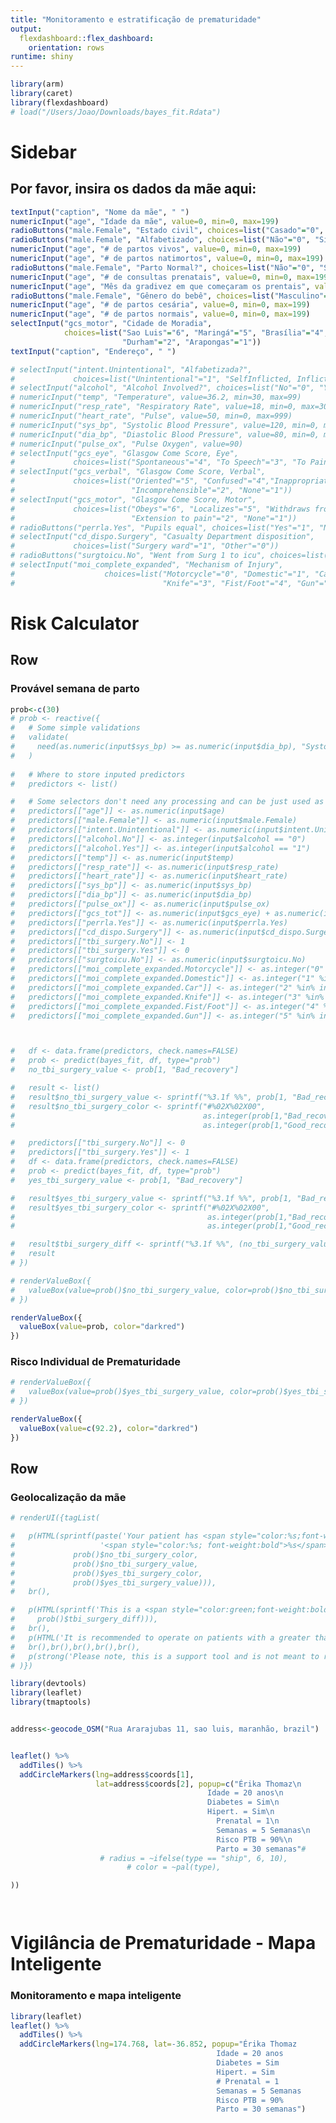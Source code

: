 ---
title: "Monitoramento e estratificação de prematuridade"
output: 
  flexdashboard::flex_dashboard:
    orientation: rows
runtime: shiny
---
  
```{r global, include=FALSE}
library(arm)
library(caret)
library(flexdashboard)
# load("/Users/Joao/Downloads/bayes_fit.Rdata")
```

Sidebar {.sidebar}
=======================================================================
  
## Por favor, insira os dados da mãe aqui:


```{r Inputs}

textInput("caption", "Nome da mãe", " ")
numericInput("age", "Idade da mãe", value=0, min=0, max=199)
radioButtons("male.Female", "Estado civil", choices=list("Casado"="0", "Solteiro"="1"), inline=TRUE)
radioButtons("male.Female", "Alfabetizado", choices=list("Não"="0", "Sim"="1"), inline=TRUE)
numericInput("age", "# de partos vivos", value=0, min=0, max=199)
numericInput("age", "# de partos natimortos", value=0, min=0, max=199)
radioButtons("male.Female", "Parto Normal?", choices=list("Não"="0", "Sim"="1"), inline=TRUE)
numericInput("age", "# de consultas prenatais", value=0, min=0, max=199)
numericInput("age", "Mês da gradivez em que começaram os prentais", value=0, min=0, max=199)
radioButtons("male.Female", "Gênero do bebê", choices=list("Masculino"="0", "Feminino"="1"), inline=TRUE)
numericInput("age", "# de partos cesária", value=0, min=0, max=199)
numericInput("age", "# de partos normais", value=0, min=0, max=199)
selectInput("gcs_motor", "Cidade de Moradia",
            choices=list("Sao Luis"="6", "Maringá"="5", "Brasília"="4", "São Paulo"="3",
                         "Durham"="2", "Arapongas"="1"))
textInput("caption", "Endereço", " ")

# selectInput("intent.Unintentional", "Alfabetizada?",
#             choices=list("Unintentional"="1", "SelfInflicted, Inflicted by other or Unknown"="0"))
# selectInput("alcohol", "Alcohol Involved?", choices=list("No"="0", "Yes"="1", "Unknown"="2"))
# numericInput("temp", "Temperature", value=36.2, min=30, max=99)
# numericInput("resp_rate", "Respiratory Rate", value=18, min=0, max=30)
# numericInput("heart_rate", "Pulse", value=50, min=0, max=999)
# numericInput("sys_bp", "Systolic Blood Pressure", value=120, min=0, max=999)
# numericInput("dia_bp", "Diastolic Blood Pressure", value=80, min=0, max=999)
# numericInput("pulse_ox", "Pulse Oxygen", value=90)
# selectInput("gcs_eye", "Glasgow Come Score, Eye",
#             choices=list("Spontaneous"="4", "To Speech"="3", "To Pain"="2", "None"="1"))
# selectInput("gcs_verbal", "Glasgow Come Score, Verbal",
#             choices=list("Oriented"="5", "Confused"="4","Inappropriate words"="3",
#                          "Incomprehensible"="2", "None"="1"))
# selectInput("gcs_motor", "Glasgow Come Score, Motor",
#             choices=list("Obeys"="6", "Localizes"="5", "Withdraws from pain"="4", "Flexion to pain"="3",
#                          "Extension to pain"="2", "None"="1"))
# radioButtons("perrla.Yes", "Pupils equal", choices=list("Yes"="1", "No"="0"), inline=TRUE)
# selectInput("cd_dispo.Surgery", "Casualty Department disposition",
#             choices=list("Surgery ward"="1", "Other"="0"))
# radioButtons("surgtoicu.No", "Went from Surg 1 to icu", choices=list("Yes"="0", "No"="1"), inline=TRUE)
# selectInput("moi_complete_expanded", "Mechanism of Injury",
#                    choices=list("Motorcycle"="0", "Domestic"="1", "Car"="2",
#                                 "Knife"="3", "Fist/Foot"="4", "Gun"="5"))


```


Risk Calculator
=======================================================================
  
Row
-----------------------------------------------------------------------
  
### Provável semana de parto
```{r Reactive}

prob<-c(30)
# prob <- reactive({
#   # Some simple validations
#   validate(
#     need(as.numeric(input$sys_bp) >= as.numeric(input$dia_bp), "Systolic Blood Pressure most be higher then Diastolic Blood Pressure")
#   )
  
#   # Where to store inputed predictors
#   predictors <- list()

#   # Some selectors don't need any processing and can be just used as is.
#   predictors[["age"]] <- as.numeric(input$age)
#   predictors[["male.Female"]] <- as.numeric(input$male.Female)
#   predictors[["intent.Unintentional"]] <- as.numeric(input$intent.Unintentional)
#   predictors[["alcohol.No"]] <- as.integer(input$alcohol == "0")
#   predictors[["alcohol.Yes"]] <- as.integer(input$alcohol == "1")
#   predictors[["temp"]] <- as.numeric(input$temp)
#   predictors[["resp_rate"]] <- as.numeric(input$resp_rate)
#   predictors[["heart_rate"]] <- as.numeric(input$heart_rate)
#   predictors[["sys_bp"]] <- as.numeric(input$sys_bp)
#   predictors[["dia_bp"]] <- as.numeric(input$dia_bp)
#   predictors[["pulse_ox"]] <- as.numeric(input$pulse_ox)
#   predictors[["gcs_tot"]] <- as.numeric(input$gcs_eye) + as.numeric(input$gcs_verbal) + as.numeric(input$gcs_motor)
#   predictors[["perrla.Yes"]] <- as.numeric(input$perrla.Yes)
#   predictors[["cd_dispo.Surgery"]] <- as.numeric(input$cd_dispo.Surgery)
#   predictors[["tbi_surgery.No"]] <- 1
#   predictors[["tbi_surgery.Yes"]] <- 0
#   predictors[["surgtoicu.No"]] <- as.numeric(input$surgtoicu.No)
#   predictors[["moi_complete_expanded.Motorcycle"]] <- as.integer("0" %in% input$moi_complete_expanded)
#   predictors[["moi_complete_expanded.Domestic"]] <- as.integer("1" %in% input$moi_complete_expanded)
#   predictors[["moi_complete_expanded.Car"]] <- as.integer("2" %in% input$moi_complete_expanded)
#   predictors[["moi_complete_expanded.Knife"]] <- as.integer("3" %in% input$moi_complete_expanded)
#   predictors[["moi_complete_expanded.Fist/Foot"]] <- as.integer("4" %in% input$moi_complete_expanded)
#   predictors[["moi_complete_expanded.Gun"]] <- as.integer("5" %in% input$moi_complete_expanded)



#   df <- data.frame(predictors, check.names=FALSE)
#   prob <- predict(bayes_fit, df, type="prob")
#   no_tbi_surgery_value <- prob[1, "Bad_recovery"]

#   result <- list()
#   result$no_tbi_surgery_value <- sprintf("%3.1f %%", prob[1, "Bad_recovery"] * 100.0)
#   result$no_tbi_surgery_color <- sprintf("#%02X%02X00",
#                                          as.integer(prob[1,"Bad_recovery"]*128),
#                                          as.integer(prob[1,"Good_recovery"]*128))

#   predictors[["tbi_surgery.No"]] <- 0
#   predictors[["tbi_surgery.Yes"]] <- 1
#   df <- data.frame(predictors, check.names=FALSE)
#   prob <- predict(bayes_fit, df, type="prob")
#   yes_tbi_surgery_value <- prob[1, "Bad_recovery"]

#   result$yes_tbi_surgery_value <- sprintf("%3.1f %%", prob[1, "Bad_recovery"] * 100.0)
#   result$yes_tbi_surgery_color <- sprintf("#%02X%02X00",
#                                           as.integer(prob[1,"Bad_recovery"]*128),
#                                           as.integer(prob[1,"Good_recovery"]*128))

#   result$tbi_surgery_diff <- sprintf("%3.1f %%", (no_tbi_surgery_value - yes_tbi_surgery_value) * 100.0)
#   result
# })

# renderValueBox({
#   valueBox(value=prob()$no_tbi_surgery_value, color=prob()$no_tbi_surgery_color)
# })

renderValueBox({
  valueBox(value=prob, color="darkred")
})
```
  


### Risco Individual de Prematuridade
```{r}
# renderValueBox({
#   valueBox(value=prob()$yes_tbi_surgery_value, color=prob()$yes_tbi_surgery_color)
# })

renderValueBox({
  valueBox(value=c(92.2), color="darkred")
})
```
 

Row
-----------------------------------------------------------------------

### Geolocalização da mãe


```{r}
# renderUI({tagList(

#   p(HTML(sprintf(paste('Your patient has <span style="color:%s;font-weight:bold;">%s</span> chance of death without surgery and a',
#                   '<span style="color:%s; font-weight:bold">%s</span> chance of death with surgery.'),
#             prob()$no_tbi_surgery_color,
#             prob()$no_tbi_surgery_value,
#             prob()$yes_tbi_surgery_color,
#             prob()$yes_tbi_surgery_value))),
#   br(),

#   p(HTML(sprintf('This is a <span style="color:green;font-weight:bold;">%s</span> change in survival chance with a surgery.',
#     prob()$tbi_surgery_diff))),
#   br(),
#   p(HTML('It is recommended to operate on patients with a greater than <span style="color:green; font-weight:bold">15%</span> change in survival.')),
#   br(),br(),br(),br(),br(),
#   p(strong('Please note, this is a support tool and is not meant to replace the clinical judgement of a physician'))
# )})

library(devtools)
library(leaflet)
library(tmaptools)


address<-geocode_OSM("Rua Ararajubas 11, sao luis, maranhão, brazil")


leaflet() %>%
  addTiles() %>%
  addCircleMarkers(lng=address$coords[1],
                   lat=address$coords[2], popup=c("Érika Thomaz\n
                                            Idade = 20 anos\n
                                            Diabetes = Sim\n
                                            Hipert. = Sim\n
                                              Prenatal = 1\n
                                              Semanas = 5 Semanas\n
                                              Risco PTB = 90%\n
                                              Parto = 30 semanas"#
                    # radius = ~ifelse(type == "ship", 6, 10),
                          # color = ~pal(type),

))




```

Vigilância de Prematuridade - Mapa Inteligente
=======================================================================

### Monitoramento e mapa inteligente

```{r}
library(leaflet)
leaflet() %>%
  addTiles() %>%
  addCircleMarkers(lng=174.768, lat=-36.852, popup="Érika Thomaz
                                              Idade = 20 anos
                                              Diabetes = Sim
                                              Hipert. = Sim
                                              # Prenatal = 1
                                              Semanas = 5 Semanas
                                              Risco PTB = 90%
                                              Parto = 30 semanas")
```
